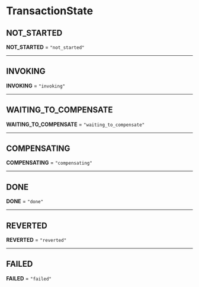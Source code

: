 
# TransactionState

## NOT\_STARTED

 **NOT\_STARTED** = `"not_started"`

___

## INVOKING

 **INVOKING** = `"invoking"`

___

## WAITING\_TO\_COMPENSATE

 **WAITING\_TO\_COMPENSATE** = `"waiting_to_compensate"`

___

## COMPENSATING

 **COMPENSATING** = `"compensating"`

___

## DONE

 **DONE** = `"done"`

___

## REVERTED

 **REVERTED** = `"reverted"`

___

## FAILED

 **FAILED** = `"failed"`
